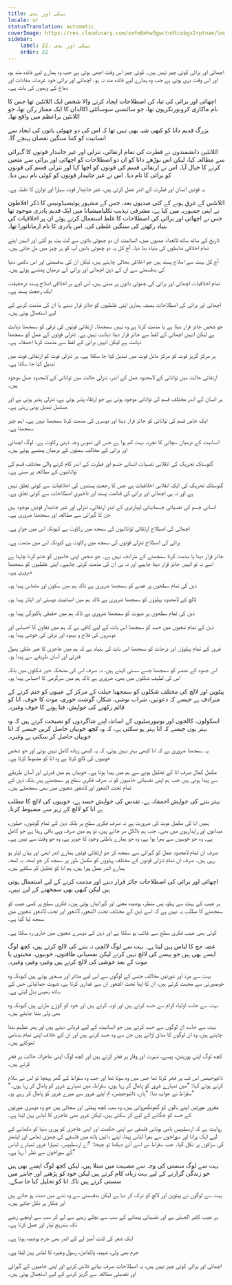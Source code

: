 ```yaml
---
title: نیکی اور بدی
locale: ur
statusTranslation: automatic
coverImage: https://res.cloudinary.com/xmfm6mhw3gwctndtcubgx2rptnae/image/upload/v1740337243/small_cover_educacion_fundamental_a051170f1c.webp
sidebar:
    label: 22. نیکی اور بدی
    order: 22
---
```

اچھائی اور برائی کوئی چیز نہیں ہیں۔ کوئی چیز اس وقت اچھی ہوتی ہے جب وہ ہمارے لیے فائدہ مند ہو، اور اس وقت بری ہوتی ہے جب وہ ہمارے لیے فائدہ مند نہ ہو۔ اچھائی اور برائی خود غرضانہ مفادات اور دماغ کے وہموں کی بات ہے۔

اچھائی اور برائی کی تباہ کن اصطلاحات ایجاد کرنے والا شخص ایک اٹلانٹین تھا جس کا نام ماکاری کرونورنکزیون تھا، جو سائنسی سوسائٹی اکالدان کا ایک ممتاز رکن تھا، جو اٹلانٹین براعظم میں واقع تھا۔

بزرگ قدیم دانا کو کبھی شبہ بھی نہیں تھا کہ اس کی دو چھوٹی باتوں کی ایجاد سے انسانیت کو کتنا سنگین نقصان پہنچے گا۔

اٹلانٹین دانشمندوں نے فطرت کی تمام ارتقائی، تنزلی اور غیر جانبدار قوتوں کا گہرائی سے مطالعہ کیا، لیکن اس بوڑھے دانا کو ان دو اصطلاحات کو اچھائی اور برائی سے متعین کرنے کا خیال آیا۔ اس نے ارتقائی قسم کی قوتوں کو اچھا کہا اور تنزلی قسم کی قوتوں کو برائی کا نام دیا۔ اس نے غیر جانبدار قوتوں کو کوئی نام نہیں دیا۔

یہ قوتیں انسان اور فطرت کے اندر عمل کرتی ہیں، غیر جانبدار قوت سہارا اور توازن کا نقطہ ہے۔

اٹلانٹس کے غرق ہونے کے کئی صدیوں بعد، جس کے مشہور پوئیسیڈونیس کا ذکر افلاطون نے اپنی جمہوریہ میں کیا ہے، مشرقی تہذیب تکلیامیشیانا میں ایک قدیم پادری موجود تھا جس نے اچھائی اور برائی کی اصطلاحات کا غلط استعمال کرتے ہوئے ان پر اخلاقیات کی بنیاد رکھنے کی سنگین غلطی کی۔ اس پادری کا نام ارماناتورا تھا۔

تاریخ کے ساتھ ساتھ لاتعداد صدیوں میں، انسانیت ان دو چھوٹی باتوں سے لت پت ہو گئی اور انہیں اپنے تمام اخلاقی ضابطوں کی بنیاد بنا دیا۔ آج کل یہ دو چھوٹی باتیں آپ کو ہر چیز میں مل جاتی ہیں۔

آج کل بہت سے اصلاح پسند ہیں جو اخلاقی بحالی چاہتے ہیں، لیکن ان کی بدقسمتی اور اس دکھی دنیا کی بدقسمتی سے ان کے ذہن اچھائی اور برائی کے درمیان پھنسے ہوئے ہیں۔

تمام اخلاقیات اچھائی اور برائی کی چھوٹی باتوں پر مبنی ہیں، اس لیے ہر اخلاقی اصلاح پسند درحقیقت ایک رجعت پسند ہے۔

اچھائی اور برائی کی اصطلاحات ہمیشہ ہماری اپنی غلطیوں کو جائز قرار دینے یا ان کی مذمت کرنے کے لیے استعمال ہوتی ہیں۔

جو شخص جائز قرار دیتا ہے یا مذمت کرتا ہے وہ نہیں سمجھتا۔ ارتقائی قوتوں کی ترقی کو سمجھنا ذہانت ہے لیکن انہیں اچھائی کے لفظ سے جائز قرار دینا ذہانت نہیں ہے۔ تنزلی قوتوں کے عمل کو سمجھنا ذہانت ہے لیکن انہیں برائی کے لفظ سے مذمت کرنا احمقانہ ہے۔

ہر مرکز گریز قوت کو مرکز مائل قوت میں تبدیل کیا جا سکتا ہے۔ ہر تنزلی قوت کو ارتقائی قوت میں تبدیل کیا جا سکتا ہے۔

ارتقائی حالت میں توانائی کے لامحدود عمل کے اندر، تنزلی حالت میں توانائی کے لامحدود عمل موجود ہیں۔

ہر انسان کے اندر مختلف قسم کی توانائی موجود ہوتی ہے جو ارتقاء پذیر ہوتی ہے، تنزلی پذیر ہوتی ہے اور مسلسل تبدیل ہوتی رہتی ہے۔

ایک خاص قسم کی توانائی کو جائز قرار دینا اور دوسری کی مذمت کرنا سمجھنا نہیں ہے۔ اہم چیز سمجھنا ہے۔

انسانیت کے درمیان سچائی کا تجربہ بہت کم ہوا ہے جس کی ٹھوس وجہ ذہنی رکاوٹ ہے۔ لوگ اچھائی اور برائی کے مخالف سمتوں کے درمیان پھنسے ہوئے ہیں۔

گنوسٹک تحریک کی انقلابی نفسیات انسانی جسم اور فطرت کے اندر کام کرنے والی مختلف قسم کی توانائیوں کے مطالعہ پر مبنی ہے۔

گنوسٹک تحریک کی ایک انقلابی اخلاقیات ہے جس کا رجعت پسندوں کی اخلاقیات سے کوئی تعلق نہیں ہے اور نہ ہی اچھائی اور برائی کی قدامت پسند اور تاخیری اصطلاحات سے کوئی تعلق ہے۔

انسانی جسم کی نفسیاتی جسمانیاتی لیبارٹری کے اندر ارتقائی، تنزلی اور غیر جانبدار قوتیں موجود ہیں جن کا گہرائی سے مطالعہ اور سمجھنا ضروری ہے۔

اچھائی کی اصطلاح ارتقائی توانائیوں کی سمجھ میں رکاوٹ ہے کیونکہ اس میں جواز ہے۔

برائی کی اصطلاح تنزلی قوتوں کی سمجھ میں رکاوٹ ہے کیونکہ اس میں مذمت ہے۔

جائز قرار دینا یا مذمت کرنا سمجھنے کے مترادف نہیں ہے۔ جو شخص اپنی خامیوں کو ختم کرنا چاہتا ہے اسے نہ تو انہیں جائز قرار دینا چاہیے اور نہ ہی ان کی مذمت کرنی چاہیے۔ اپنی غلطیوں کو سمجھنا ضروری ہے۔

ذہن کی تمام سطحوں پر غصے کو سمجھنا ضروری ہے تاکہ ہم میں سکون اور مٹھاس پیدا ہو۔

لالچ کے لامحدود پہلوؤں کو سمجھنا ضروری ہے تاکہ ہم میں انسانیت دوستی اور ایثار پیدا ہو۔

ذہن کی تمام سطحوں پر شہوت کو سمجھنا ضروری ہے تاکہ ہم میں حقیقی پاکیزگی پیدا ہو۔

ذہن کے تمام شعبوں میں حسد کو سمجھنا اس بات کے لیے کافی ہے کہ ہم میں تعاون کا احساس اور دوسروں کی فلاح و بہبود اور ترقی کی خوشی پیدا ہو۔

غرور کے تمام پہلوؤں اور درجات کو سمجھنا اس بات کی بنیاد ہے کہ ہم میں عاجزی کا غیر ملکی پھول قدرتی اور آسان طریقے سے پیدا ہو۔

اس جمود کے عنصر کو سمجھنا جسے سستی کہتے ہیں، نہ صرف اس کی مضحکہ خیز شکلوں میں بلکہ اس کی لطیف شکلوں میں بھی، ضروری ہے تاکہ ہم میں سرگرمی کا احساس پیدا ہو۔

پیٹوپن اور لالچ کی مختلف شکلوں کو سمجھنا جبلت کے مرکز کے عیبوں کو ختم کرنے کے مترادف ہے جیسے کہ دعوتیں، شراب نوشی، شکار، گوشت خوری، موت کا خوف، انا کو قائم رکھنے کی خواہش، فنا ہونے کا خوف وغیرہ۔

اسکولوں، کالجوں اور یونیورسٹیوں کے اساتذہ اپنے شاگردوں کو نصیحت کرتے ہیں کہ وہ بہتر ہوں جیسے کہ انا بہتر ہو سکتی ہے، کہ وہ کچھ خوبیاں حاصل کریں جیسے کہ انا خوبیاں حاصل کر سکتی ہے وغیرہ۔

یہ سمجھنا ضروری ہے کہ انا کبھی بہتر نہیں ہوتی، کہ یہ کبھی زیادہ کامل نہیں ہوتی اور جو شخص خوبیوں کی لالچ کرتا ہے وہ انا کو مضبوط کرتا ہے۔

مکمل کمال صرف انا کے تحلیل ہونے سے ہم میں پیدا ہوتا ہے۔ خوبیاں ہم میں قدرتی اور آسان طریقے سے پیدا ہوتی ہیں جب ہم اپنی نفسیاتی خامیوں کو نہ صرف فکری سطح پر سمجھتے ہیں بلکہ ذہن کے تمام تحت الشعور اور لاشعور شعبوں میں بھی سمجھتے ہیں۔

بہتر بننے کی خواہش احمقانہ ہے، تقدس کی خواہش حسد ہے، خوبیوں کی لالچ کا مطلب ہے انا کو لالچ کے زہر سے مضبوط کرنا۔

ہمیں انا کی مکمل موت کی ضرورت ہے نہ صرف فکری سطح پر بلکہ ذہن کے تمام گوشوں، خطوں، میدانوں اور راہداریوں میں بھی۔ جب ہم بالکل مر جاتے ہیں، تو ہم میں صرف وہی باقی رہتا ہے جو کامل ہے۔ وہ جو خوبیوں سے بھرا ہوا ہے، وہ جو ہمارے باطنی وجود کا جوہر ہے، وہ جو وقت سے نہیں ہے۔

صرف ان تمام لامحدود عمل کو گہرائی سے سمجھ کر جو ارتقائی قوتیں ہمارے اندر ابھی اور یہاں تیار ہو رہی ہیں۔ صرف ان تمام تنزلی قوتوں کے مختلف پہلوؤں کو مکمل طور پر سمجھ کر جو لمحہ بہ لمحہ ہمارے اندر عمل پیرا ہیں، ہم انا کو تحلیل کر سکتے ہیں۔

اچھائی اور برائی کی اصطلاحات جائز قرار دینے اور مذمت کرنے کے لیے استعمال ہوتی ہیں لیکن کبھی بھی سمجھنے کے لیے نہیں۔

ہر عیب کے بہت سے پہلو، پس منظر، پوشیدہ معنی اور گہرائیاں ہوتی ہیں۔ فکری سطح پر کسی عیب کو سمجھنے کا مطلب یہ نہیں ہے کہ اسے ذہن کے مختلف تحت الشعور، لاشعور اور تحت لاشعور شعبوں میں سمجھ لیا گیا ہے۔

کوئی بھی عیب فکری سطح سے غائب ہو سکتا ہے اور ذہن کے دوسرے شعبوں میں جاری رہ سکتا ہے۔

غصہ جج کا لباس پہن لیتا ہے۔ بہت سے لوگ لالچی نہ بننے کی لالچ کرتے ہیں، کچھ لوگ ایسے بھی ہیں جو پیسے کی لالچ نہیں کرتے لیکن نفسیاتی طاقتوں، خوبیوں، محبتوں یا موت کے بعد خوشی کی لالچ کرتے ہیں وغیرہ وغیرہ وغیرہ۔

بہت سے مرد اور عورتیں مخالف جنس کے لوگوں سے اس لیے متاثر اور مسحور ہوتے ہیں کیونکہ وہ خوبصورتی سے محبت کرتے ہیں، ان کا اپنا تحت الشعور ان سے غداری کرتا ہے، شہوت جمالیاتی حس کے ساتھ بھیس بدل لیتی ہے۔

بہت سے حاسد اولیاء کرام سے حسد کرتے ہیں اور توبہ کرتے ہیں اور خود کو کوڑے مارتے ہیں کیونکہ وہ بھی ولی بننا چاہتے ہیں۔

بہت سے حاسد ان لوگوں سے حسد کرتے ہیں جو انسانیت کے لیے قربانی دیتے ہیں اور پھر عظیم بننا چاہتے ہیں، وہ ان لوگوں کا مذاق اڑاتے ہیں جن سے وہ حسد کرتے ہیں اور ان کے خلاف اپنی تمام بدنامی تھوکتے ہیں۔

کچھ لوگ اپنی پوزیشن، پیسے، شہرت اور وقار پر فخر کرتے ہیں اور کچھ لوگ اپنی عاجزانہ حالت پر فخر کرتے ہیں۔

ڈائیوجینس اس ٹب پر فخر کرتا تھا جس میں وہ سوتا تھا اور جب وہ سقراط کے گھر پہنچا تو اس نے سلام کرتے ہوئے کہا: "میں تمہارے غرور کو پامال کر رہا ہوں، سقراط، میں تمہارے غرور کو پامال کر رہا ہوں۔" سقراط نے جواب دیا: "ہاں، ڈائیوجینس، تم اپنے غرور سے میرے غرور کو پامال کر رہے ہو۔"

مغرور عورتیں اپنے بالوں کو گھونگھرواتی ہیں، وہ سب کچھ پہنتی اور سجاتی ہیں جو وہ دوسری عورتوں کے حسد کو جگانے کے لیے کر سکتی ہیں، لیکن غرور بھی عاجزی کا لباس پہن لیتا ہے۔

روایت ہے کہ ارسطیپس نامی یونانی فلسفی نے اپنی حکمت اور اپنی عاجزی کو پوری دنیا کو دکھانے کے لیے ایک پرانا اور سوراخوں سے بھرا لباس پہنا، اپنے دائیں ہاتھ میں فلسفے کی چھڑی تھامی اور ایتھنز کی سڑکوں پر نکل گیا۔ جب سقراط نے اسے آتے دیکھا تو چیخا: "اے ارسطیپس، تمہارا غرور تمہارے لباس کے سوراخوں سے نظر آ رہا ہے۔"

بہت سے لوگ سستی کی وجہ سے مصیبت میں مبتلا ہیں، لیکن کچھ لوگ ایسے بھی ہیں جو زندگی گزارنے کے لیے بہت زیادہ کام کرتے ہیں لیکن خود کو پڑھنے اور جاننے میں سستی کرتے ہیں تاکہ انا کو تحلیل کیا جا سکے۔

بہت سے لوگوں نے پیٹوپن اور لالچ کو ترک کر دیا ہے لیکن بدقسمتی سے وہ نشے میں دھت ہو جاتے ہیں اور شکار پر نکل جاتے ہیں۔

ہر عیب کثیر الجہتی ہے اور نفسیاتی پیمانے کے سب سے نچلے زینے سے لے کر سب سے اونچے زینے تک بتدریج تیار اور عمل کرتا ہے۔

ایک شعر کی لذت آمیز لے کے اندر بھی جرم پوشیدہ ہوتا ہے۔

جرم بھی ولی، شہید، پاکدامن، رسول وغیرہ کا لباس پہن لیتا ہے۔

اچھائی اور برائی کوئی چیز نہیں ہیں، یہ اصطلاحات صرف بہانے تلاش کرنے اور اپنی خامیوں کے گہرائی اور تفصیلی مطالعہ سے گریز کرنے کے لیے استعمال ہوتی ہیں۔

